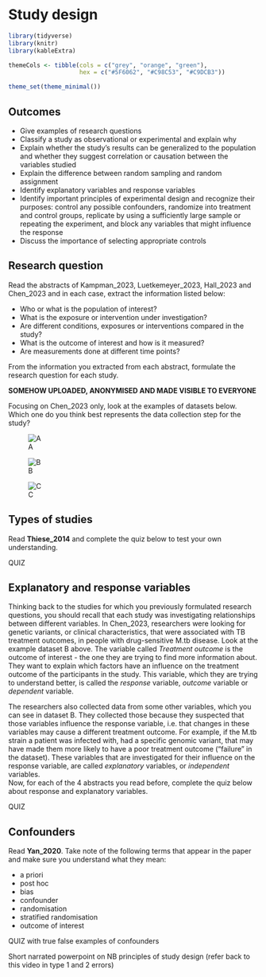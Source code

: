 # Study design

```r
library(tidyverse)
library(knitr)
library(kableExtra)

themeCols <- tibble(cols = c("grey", "orange", "green"),
                    hex = c("#5F6062", "#C98C53", "#C9DCB3"))

theme_set(theme_minimal())

```

::: {.callout-tip collapse="false" appearance="simple"}
## Outcomes

* Give examples of research questions  
* Classify a study as observational or experimental and explain why  
* Explain whether the study's results can be generalized to the population and whether they suggest correlation or causation between the variables studied  
* Explain the difference between random sampling and random assignment  
* Identify explanatory variables and response variables  
* Identify important principles of experimental design and recognize their purposes: control any possible confounders, randomize into treatment and control groups, replicate by using a sufficiently large sample or repeating the experiment, and block any variables that might influence the response  
* Discuss the importance of selecting appropriate controls  

:::

## Research question 

Read the abstracts of Kampman_2023, Luetkemeyer_2023, Hall_2023 and Chen_2023 and in each case, extract the information listed below:  

* Who or what is the population of interest?  
* What is the exposure or intervention under investigation?  
* Are different conditions, exposures or interventions compared in the study?  
* What is the outcome of interest and how is it measured?  
* Are measurements done at different time points?  

From the information you extracted from each abstract, formulate the research question for each study.  

**SOMEHOW UPLOADED, ANONYMISED AND MADE VISIBLE TO EVERYONE**

Focusing on Chen_2023 only, look at the examples of datasets below.  Which one do you think best represents the data collection step for the study?

::: {layout=[1,2,1]}

![A](img/chen2023_data_ex1.png)

![B](img/chen2023_data_ex2.png)

![C](img/chen2023_data_ex3.png)

:::


## Types of studies

Read **Thiese_2014** and complete the quiz below to test your own understanding.  

QUIZ

## Explanatory and response variables

Thinking back to the studies for which you previously formulated research questions, you should recall that each study was investigating relationships between different variables.  In Chen_2023, researchers were looking for genetic variants, or clinical characteristics, that were associated with TB treatment outcomes, in people with drug-sensitive M.tb disease. Look at the example dataset B above.  The variable called *Treatment outcome* is the outcome of interest - the one they are trying to find more information about.  They want to explain which factors have an influence on the treatment outcome of the participants in the study.  This variable, which they are trying to understand better, is called the *response* variable, *outcome* variable or *dependent* variable.    

The researchers also collected data from some other variables, which you can see in dataset B.  They collected those because they suspected that those variables influence the response variable, i.e. that changes in these variables may cause a different treatment outcome.  For example, if the M.tb strain a patient was infected with, had a specific genomic variant, that may have made them more likely to have a poor treatment outcome ("failure" in the dataset).  These variables that are investigated for their influence on the response variable, are called *explanatory* variables, or *independent* variables.  
Now, for each of the 4 abstracts you read before, complete the quiz below about response and explanatory variables.  

QUIZ

## Confounders

Read **Yan_2020**.  Take note of the following terms that appear in the paper and make sure you understand what they mean:  

* a priori  
* post hoc  
* bias  
* confounder  
* randomisation  
* stratified randomisation  
* outcome of interest  

QUIZ with true false examples of confounders


Short narrated powerpoint on NB principles of study design
(refer back to this video in type 1 and 2 errors)



